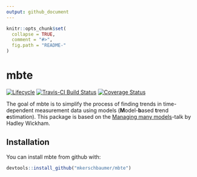 ---
output: github_document
---

<!-- README.md is generated from README.Rmd. Please edit that file -->

```{r, echo = FALSE}
knitr::opts_chunk$set(
  collapse = TRUE,
  comment = "#>",
  fig.path = "README-"
)
```

# mbte

[![Lifecycle](https://img.shields.io/badge/lifecycle-maturing-blue.svg)]()
[![Travis-CI Build Status](https://travis-ci.org/mkerschbaumer/mbte.svg?branch=master)](https://travis-ci.org/mkerschbaumer/mbte)
[![Coverage Status](https://img.shields.io/codecov/c/github/mkerschbaumer/mbte/master.svg)](https://codecov.io/github/mkerschbaumer/mbte?branch=master)

The goal of mbte is to simplify the process of finding trends in time-dependent
measurement data using models (**M**odel-**b**ased **t**rend **e**stimation).
This package is based on the
[Managing many models](https://speakerdeck.com/hadley/managing-many-models)-talk
by Hadley Wickham.

## Installation

You can install mbte from github with:

```{r gh-installation, eval = FALSE}
devtools::install_github("mkerschbaumer/mbte")
```

